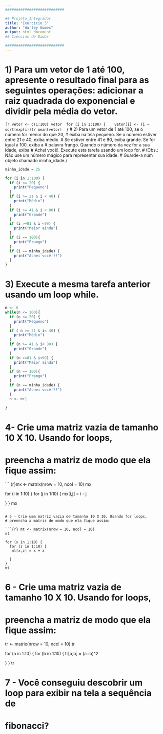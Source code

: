 ```yaml
---
###########################

## Projeto_Integrador
title: "Exercício_5"
author: "Warley Gomes"
output: html_document
## Ciências de Dados

###########################
---
```

# 1) Para um vetor de 1 até 100, apresente o resultado final para as seguintes operações: adicionar a raiz quadrada do exponencial e dividir pela média do vetor.
```{r
vetor <- c(1:100)
vetor
 for (i in 1:100) {
   vetor[i] <- (i + sqrt(exp(i)))/ mean(vetor)
 }
```
# 2) Para um vetor de 1 até 100, se o número for menor do que 20, 
# exiba na tela pequeno. Se o número estiver entre 21 e 40, exiba médio. 
# Se estiver entre 41 e 80, exiba grande. Se for igual a 100, exiba a 
# palavra frango. Quando o número da vez for a sua idade, exiba 
# Achei você!. Execute esta tarefa usando um loop for.
# (Obs.: Não use um número mágico para representar sua idade.
# Guarde-a num objeto chamado minha_idade.)
```r
minha_idade = 25

for (i in 1:100) {
  if (i <= 20) {
    print("Pequeno")
  } 
  if (i >= 21 & i < 40) {
    print("Médio")
  }
  if (i >= 41 & i < 80) {
    print("Grande")
  }
  if (i >=81 & i <99) {
    print("Maior ainda")
  }
  if (i == 100){
    print("Frango")
  }
  if (i == minha_idade) {
    print("Achei você!!!")
  }
}
```

# 3) Execute a mesma tarefa anterior usando um loop while.

```r
n <- 0
while(n <= 100){
  if (n <= 20) {
    print("Pequeno")
  } 
  if ( n >= 21 & i< 40) {
    print("Médio")
  }
  if (n >= 41 & i< 80) {
    print("Grande")
  }
  if (n >=81 & i<99) {
    print("Maior ainda")
  }
  if (n == 100){
    print("Frango")
  }
  if (n == minha_idade) {
    print("Achei você!!!")
  }
  n <- n+1

}
```
# 4- Crie uma matriz vazia de tamanho 10 X 10. Usando for loops, 
# preencha a matriz de modo que ela fique assim:

``` {r}mx <- matrix(nrow = 10, ncol = 10)
mx

for (i in 1:10) {
  for (j in 1:10) {
    mx[i,j] = i - j
    
  }
}
mx
```

# 5 - Crie uma matriz vazia de tamanho 10 X 10. Usando for loops, 
# preencha a matriz de modo que ela fique assim:

```{r} mt <- matrix(nrow = 10, ncol = 10)
mt

for (x in 1:10) {
  for (z in 1:10) {
   mt[x,z] = x + z
    
  }
}
mt
```

# 6 - Crie uma matriz vazia de tamanho 10 X 10. Usando for loops, 
# preencha a matriz de modo que ela fique assim:

tr <- matrix(nrow = 10, ncol = 10)
tr

for (a in 1:10) {
  for (b in 1:10) {
   tr[a,b] = (a+b)^2
    
  }
}
tr

# 7 - Você conseguiu descobrir um loop para exibir na tela a sequência de 
# fibonacci?
